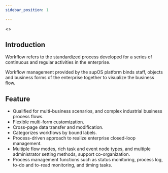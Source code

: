 ```yaml
---
sidebar_position: 1

---
```



<>

## Introduction

<div>
      <p>
        Workflow refers to the standardized process developed for a series of
        continuous and regular activities in the enterprise.
      </p>
      <p>
        Workflow management provided by the supOS platform binds staff, objects
        and business forms of the enterprise together to visualize the business
        flow.
      </p>
    </div>

## Feature


<div>
      <ul id="concept_jkz_1dj_q5b__ul_dr1_xlj_q5b">
        <li>
          Qualified for multi-business scenarios, and complex industrial
          business process flows.
        </li>
        <li>Flexible multi-form customization.</li>
        <li>Cross-page data transfer and modification.</li>
        <li>Categorizes workflows by bound labels.</li>
        <li>
          Process-driven approach to realize enterprise closed-loop management.
        </li>
        <li>
          Multiple flow modes, rich task and event node types, and multiple
          administrator setting methods, support co-organization.
        </li>
        <li>
          Process management functions such as status monitoring, process log,
          to-do and to-read monitoring, and timing tasks.
        </li>
      </ul>
</div>
</>

